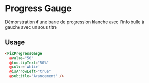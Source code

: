 
<Meta
  title='Others/Progress Gauge/White'
  component='PixProgressGauge'
  decorators={[centered]}
  argTypes={stories.argTypes}
/>

# Progress Gauge
Démonstration d'une barre de progression blanche avec l'info bulle à gauche avec un sous titre

<Canvas>
  <Story name='White' story={stories.whiteProgressGauge} height={100} />
</Canvas>

## Usage

```html
<PixProgressGauge
  @value="50"
  @tooltipText="50%"
  @color="white"
  @isArrowLeft="true"
  @subtitle="Avancement" />
```
